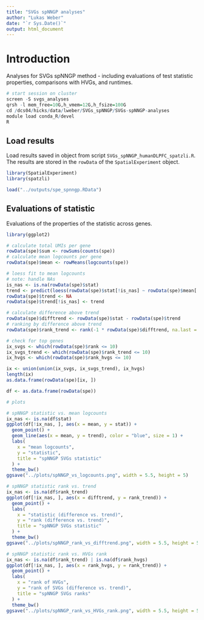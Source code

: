 ```yaml
---
title: "SVGs spNNGP analyses"
author: "Lukas Weber"
date: "`r Sys.Date()`"
output: html_document
---
```


# Introduction

Analyses for SVGs spNNGP method - including evaluations of test statistic properties, comparisons with HVGs, and runtimes.

```r
# start session on cluster
screen -S svgs_analyses
qrsh -l mem_free=10G,h_vmem=12G,h_fsize=100G
cd /dcs04/hicks/data/lweber/SVGs_spNNGP/SVGs-spNNGP-analyses
module load conda_R/devel
R
```


## Load results

Load results saved in object from script `SVGs_spNNGP_humanDLPFC_spatzli.R`. The results are stored in the `rowData` of the `SpatialExperiment` object.

```r
library(SpatialExperiment)
library(spatzli)

load("../outputs/spe_spnngp.RData")
```


## Evaluations of statistic

Evaluations of the properties of the statistic across genes.

```r
library(ggplot2)
```

```r
# calculate total UMIs per gene
rowData(spe)$sum <- rowSums(counts(spe))
# calculate mean logcounts per gene
rowData(spe)$mean <- rowMeans(logcounts(spe))

# loess fit to mean logcounts
# note: handle NAs
is_nas <- is.na(rowData(spe)$stat)
trend <- predict(loess(rowData(spe)$stat[!is_nas] ~ rowData(spe)$mean[!is_nas]))
rowData(spe)$trend <- NA
rowData(spe)$trend[!is_nas] <- trend

# calculate difference above trend
rowData(spe)$difftrend <- rowData(spe)$stat - rowData(spe)$trend
# ranking by difference above trend
rowData(spe)$rank_trend <- rank(-1 * rowData(spe)$difftrend, na.last = "keep")

# check for top genes
ix_svgs <- which(rowData(spe)$rank <= 10)
ix_svgs_trend <- which(rowData(spe)$rank_trend <= 10)
ix_hvgs <- which(rowData(spe)$rank_hvgs <= 10)

ix <- union(union(ix_svgs, ix_svgs_trend), ix_hvgs)
length(ix)
as.data.frame(rowData(spe)[ix, ])
```

```r
df <- as.data.frame(rowData(spe))

# plots

# spNNGP statistic vs. mean logcounts
ix_nas <- is.na(df$stat)
ggplot(df[!ix_nas, ], aes(x = mean, y = stat)) + 
  geom_point() + 
  geom_line(aes(x = mean, y = trend), color = "blue", size = 1) + 
  labs(
    x = "mean logcounts", 
    y = "statistic", 
    title = "spNNGP SVGs statistic"
  ) + 
  theme_bw()
ggsave("../plots/spNNGP_vs_logcounts.png", width = 5.5, height = 5)

# spNNGP statistic rank vs. trend
ix_nas <- is.na(df$rank_trend)
ggplot(df[!ix_nas, ], aes(x = difftrend, y = rank_trend)) + 
  geom_point() + 
  labs(
    x = "statistic (difference vs. trend)", 
    y = "rank (difference vs. trend)", 
    title = "spNNGP SVGs statistic"
  ) + 
  theme_bw()
ggsave("../plots/spNNGP_rank_vs_difftrend.png", width = 5.5, height = 5)

# spNNGP statistic rank vs. HVGs rank
ix_nas <- is.na(df$rank_trend) | is.na(df$rank_hvgs)
ggplot(df[!ix_nas, ], aes(x = rank_hvgs, y = rank_trend)) + 
  geom_point() + 
  labs(
    x = "rank of HVGs", 
    y = "rank of SVGs (difference vs. trend)", 
    title = "spNNGP SVGs ranks"
  ) + 
  theme_bw()
ggsave("../plots/spNNGP_rank_vs_HVGs_rank.png", width = 5.5, height = 5)
```


